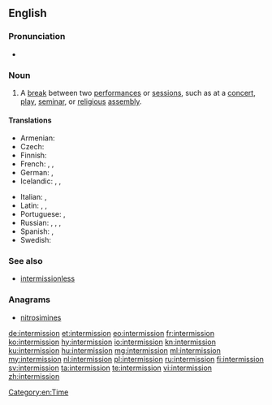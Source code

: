 ==English==

===Pronunciation===
* {{rhymes|ɪʃən|lang=en}}

===Noun===
{{en-noun}}

# A [[break]] between two [[performance]]s or [[session]]s, such as at a [[concert]], [[play]], [[seminar]], or [[religious]] [[assembly]].

====Translations====
{{trans-top|break between performances or sessions}}
* Armenian: {{t+|hy|դադար}}
* Czech: {{t|cs|přestávka|f}}
* Finnish: {{t+|fi|väliaika}}
* French: {{t+|fr|intermède|m}}, {{t+|fr|interlude|m}}, {{t+|fr|entracte|m}}
* German: {{t+|de|Unterbrechung|f}}, {{t+|de|Pause|f}}
* Icelandic: {{t+|is|hlé|n}}, {{t+|is|hvíld|f}}, {{t|is|aflát|n}}
{{trans-mid}}
* Italian: {{t+|it|intervallo|m}}, {{t|it|entracte}}
* Latin: {{t|la|intermissio|f}}, {{t|la|intercapedo|f}}, {{t|la|dilidium|n}}
* Portuguese: {{t+|pt|intervalo|m}}, {{t|pt|intermissão|f}}
* Russian: {{t+|ru|антра́кт|m|sc=Cyrl}}, {{t+|ru|переры́в|m|sc=Cyrl}}, {{t+|ru|па́уза|f|sc=Cyrl}}, {{t+|ru|переме́на|f|sc=Cyrl}} {{qualifier|as in school}}
* Spanish: {{t|es|intermisión|f}}, {{t+|es|intermedio|m}}
* Swedish: {{t+|sv|paus}}
{{trans-bottom}}

===See also===
* [[intermissionless]]

===Anagrams===
* [[nitrosimines#English|nitrosimines]]

[[Category:en:Time]]

[[de:intermission]]
[[et:intermission]]
[[eo:intermission]]
[[fr:intermission]]
[[ko:intermission]]
[[hy:intermission]]
[[io:intermission]]
[[kn:intermission]]
[[ku:intermission]]
[[hu:intermission]]
[[mg:intermission]]
[[ml:intermission]]
[[my:intermission]]
[[nl:intermission]]
[[pl:intermission]]
[[ru:intermission]]
[[fi:intermission]]
[[sv:intermission]]
[[ta:intermission]]
[[te:intermission]]
[[vi:intermission]]
[[zh:intermission]]